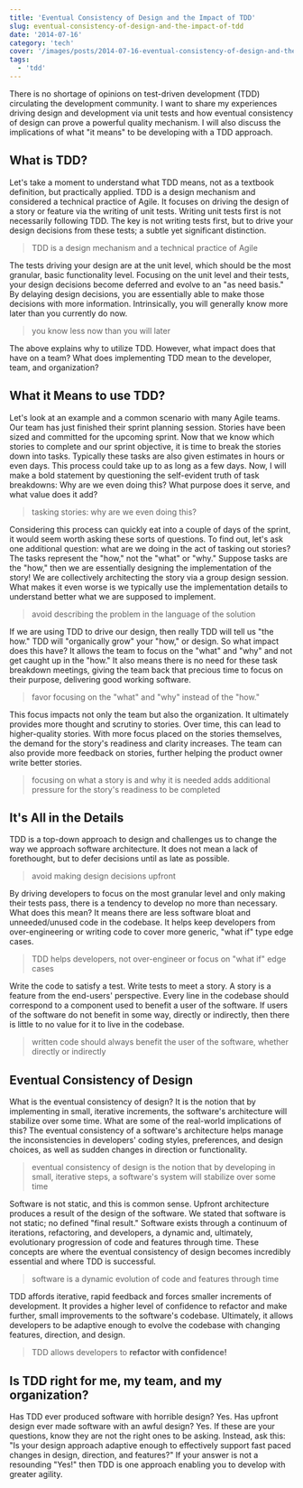 ```yaml
---
title: 'Eventual Consistency of Design and the Impact of TDD'
slug: eventual-consistency-of-design-and-the-impact-of-tdd
date: '2014-07-16'
category: 'tech'
cover: '/images/posts/2014-07-16-eventual-consistency-of-design-and-the-impact-of-tdd/cover.jpg'
tags:
  - 'tdd'
---
```


There is no shortage of opinions on test-driven development (TDD) circulating the development community. I want to share my experiences driving design and development via unit tests and how eventual consistency of design can prove a powerful quality mechanism. I will also discuss the implications of what "it means" to be developing with a TDD approach.

## What is TDD?

Let's take a moment to understand what TDD means, not as a textbook definition, but practically applied. TDD is a design mechanism and considered a technical practice of Agile. It focuses on driving the design of a story or feature via the writing of unit tests. Writing unit tests first is not necessarily following TDD. The key is not writing tests first, but to drive your design decisions from these tests; a subtle yet significant distinction.

> TDD is a design mechanism and a technical practice of Agile

The tests driving your design are at the unit level, which should be the most granular, basic functionality level. Focusing on the unit level and their tests, your design decisions become deferred and evolve to an "as need basis." By delaying design decisions, you are essentially able to make those decisions with more information. Intrinsically, you will generally know more later than you currently do now.

> you know less now than you will later

The above explains why to utilize TDD. However, what impact does that have on a team? What does implementing TDD mean to the developer, team, and organization?

## What it Means to use TDD?

Let's look at an example and a common scenario with many Agile teams. Our team has just finished their sprint planning session. Stories have been sized and committed for the upcoming sprint. Now that we know which stories to complete and our sprint objective, it is time to break the stories down into tasks. Typically these tasks are also given estimates in hours or even days. This process could take up to as long as a few days. Now, I will make a bold statement by questioning the self-evident truth of task breakdowns: Why are we even doing this? What purpose does it serve, and what value does it add?

> tasking stories: why are we even doing this?

Considering this process can quickly eat into a couple of days of the sprint, it would seem worth asking these sorts of questions. To find out, let's ask one additional question: what are we doing in the act of tasking out stories? The tasks represent the "how," not the "what" or "why." Suppose tasks are the "how," then we are essentially designing the implementation of the story! We are collectively architecting the story via a group design session. What makes it even worse is we typically use the implementation details to understand better what we are supposed to implement.

> avoid describing the problem in the language of the solution

If we are using TDD to drive our design, then really TDD will tell us "the how." TDD will "organically grow" your "how," or design. So what impact does this have? It allows the team to focus on the "what" and "why" and not get caught up in the "how." It also means there is no need for these task breakdown meetings, giving the team back that precious time to focus on their purpose, delivering good working software.

> favor focusing on the "what" and "why" instead of the "how."

This focus impacts not only the team but also the organization. It ultimately provides more thought and scrutiny to stories. Over time, this can lead to higher-quality stories. With more focus placed on the stories themselves, the demand for the story's readiness and clarity increases. The team can also provide more feedback on stories, further helping the product owner write better stories.

> focusing on what a story is and why it is needed adds additional pressure for the story's readiness to be completed

## It's All in the Details

TDD is a top-down approach to design and challenges us to change the way we approach software architecture. It does not mean a lack of forethought, but to defer decisions until as late as possible.

> avoid making design decisions upfront

By driving developers to focus on the most granular level and only making their tests pass, there is a tendency to develop no more than necessary. What does this mean? It means there are less software bloat and unneeded/unused code in the codebase. It helps keep developers from over-engineering or writing code to cover more generic, "what if" type edge cases.

> TDD helps developers, not over-engineer or focus on "what if" edge cases

Write the code to satisfy a test. Write tests to meet a story. A story is a feature from the end-users' perspective. Every line in the codebase should correspond to a component used to benefit a user of the software. If users of the software do not benefit in some way, directly or indirectly, then there is little to no value for it to live in the codebase.

> written code should always benefit the user of the software, whether directly or indirectly

## Eventual Consistency of Design

What is the eventual consistency of design? It is the notion that by implementing in small, iterative increments, the software's architecture will stabilize over some time. What are some of the real-world implications of this? The eventual consistency of a software's architecture helps manage the inconsistencies in developers' coding styles, preferences, and design choices, as well as sudden changes in direction or functionality.

> eventual consistency of design is the notion that by developing in small, iterative steps, a software's system will stabilize over some time

Software is not static, and this is common sense. Upfront architecture produces a result of the design of the software. We stated that software is not static; no defined "final result." Software exists through a continuum of iterations, refactoring, and developers, a dynamic and, ultimately, evolutionary progression of code and features through time. These concepts are where the eventual consistency of design becomes incredibly essential and where TDD is successful.

> software is a dynamic evolution of code and features through time

TDD affords iterative, rapid feedback and forces smaller increments of development. It provides a higher level of confidence to refactor and make further, small improvements to the software's codebase. Ultimately, it allows developers to be adaptive enough to evolve the codebase with changing features, direction, and design.

> TDD allows developers to **refactor with confidence!**

## Is TDD right for me, my team, and my organization?

Has TDD ever produced software with horrible design? Yes. Has upfront design ever made software with an awful design? Yes. If these are your questions, know they are not the right ones to be asking. Instead, ask this: "Is your design approach adaptive enough to effectively support fast paced changes in design, direction, and features?" If your answer is not a resounding "Yes!" then TDD is one approach enabling you to develop with greater agility.
